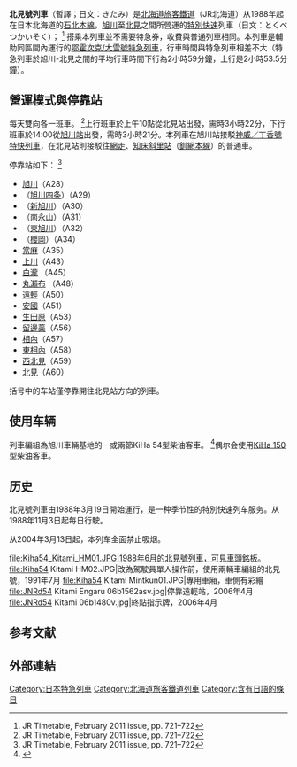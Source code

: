 {{noteTA
|1=zh-tw:柴聯車;zh-hk:柴油列車;zh-cn:内燃动车组;
|2=zh-tw:節;zh-hk:卡;zh-cn:节;
}}
{{Infobox rail service
| name        = 北見號
| image       = Kiha54 527.JPG
| image_width = 300px
| caption     = キハ54形「'''きたみ'''」<br />（2009年7月29日，[[奧白瀧號誌站|奧白瀧號誌站]]）
| type        = 特別快速
| status      = 运行中 
| locale      = [[日本|日本]][[北海道|北海道]]
| predecessor = 
| first       = [[1988年|1988年]][[3月19日|3月19日]]
| last        = 
| successor   = 
| operator    = [[北海道旅客铁道|北海道旅客铁道]]（JR北海道）
| formeroperator= 
| ridership   = 
| start       = [[旭川站|旭川站]]
| stops       = 
| end         = [[北見站|北見站]]
| distance    = 
| journeytime = 
| frequency   = 
| trainnumber = 
| line_used   = [[宗谷本線|宗谷本線]]、[[石北本線|石北本線]]
| class       = 普通车厢
| access      = 
| seating     = 
| catering    = 
| observation = 
| entertainment= 
| otherfacilities= 
| stock       = {{link-ja|日本國鐵Kiha 54系柴油列車|国鉄キハ54形気動車|Kiha 54系柴油列車}}（旭川運輸所）
| gauge       = {{RailGauge|1067mm}}
| el          = 非電氣化
| speed       = {{Convert|120|km/h|mph|disp=5|abbr=on}}（旭川－新旭川間）<br />{{Convert|95|km/h|mph|disp=5|abbr=on}}（新旭川－北見間）
| owners      = 
| routenumber =
| map         = 
| map_state   = 
| native_name= きたみ
| box_width=
| color= #2cb431
| logo=
}}


'''北見號列車'''（暫譯；日文：きたみ）是[[北海道旅客鐵道|北海道旅客鐵道]]（JR北海道）从1988年起在日本北海道的[[石北本線|石北本線]]，[[旭川|旭川]]至[[北見|北見]]之間所營運的[[特別快速|特別快速]]列車（日文：とくべつかいそく）； <ref name="timetable201102">JR Timetable, February 2011 issue, pp. 721–722</ref> 搭乘本列車並不需要特急券，收費與普通列車相同。本列車是輔助同區間內運行的[[鄂霍次克號列車|鄂霍次克/大雪號特急列車]]，行車時間與特急列車相差不大（特急列車於旭川-北見之間的平均行車時間下行為2小時59分鐘，上行是2小時53.5分鐘）。

== 營運模式與停靠站 ==
每天雙向各一班車。 <ref name="timetable201102">JR Timetable, February 2011 issue, pp. 721–722</ref>上行班車於上午10點從北見站出發，需時3小時22分，下行班車於14:00從[[旭川站|旭川站]]出發，需時3小時21分。本列車在旭川站接駁[[神威號列車|神威／丁香號特快列車]]，在北見站則接駁往[[網走車站|網走]]、[[知床斜里站|知床斜里站]]（[[釧網本線|釧網本線]]）的普通車。


停靠站如下： <ref name="timetable201102">JR Timetable, February 2011 issue, pp. 721–722</ref>

* [[旭川車站|旭川]]（A28）
* （[[旭川四條車站|旭川四条]]）（A29）
* （[[新旭川車站|新旭川]]）（A30）
* （[[南永山站|南永山]]）（A31）
* （[[東旭川站|東旭川]]）（A32）
* （[[櫻岡站|櫻岡]]）（A34）
* [[當麻站|當麻]]（A35）
* [[上川站|上川]]（A43）
* [[白瀧站|白瀧]] （A45）
* [[丸瀨布站|丸瀨布]] （A48）
* [[遠輕站|遠輕]]（A50）
* [[安國站_(北海道)|安國]]（A51）
* [[生田原站|生田原]]（A53）
* [[留邊蘂站|留邊蘂]]（A56）
* [[相內站|相內]]（A57）
* [[東相內站|東相內]]（A58）
* [[西北見站|西北見]]（A59）
* [[北見站|北見]]（A60）

括号中的车站僅停靠開往北見站方向的列車。

== 使用车辆 ==
列車編組為旭川車輛基地的一或兩節KiHa 54型柴油客車。 <ref name="jrr2004">{{Cite book|title=JR気動車客車編成表 '04年版|trans-title=JR DMU & Coaching Stock Formations - 2004|publisher=JRR|date=1 July 2004|location=Japan|page=43|isbn=4-88283-125-2}}</ref>偶尔会使用[[JR北海道KiHa_150型柴聯車|KiHa 150]]型柴油客車。

== 历史 ==

北見號列車由1988年3月19日開始運行，是一种季节性的特別快速列车服务。从1988年11月3日起每日行駛。

从2004年3月13日起，本列车全面禁止吸烟。

<gallery>
file:Kiha54_Kitami_HM01.JPG|1988年6月的北見號列車，可見車頭銘板。
file:Kiha54 Kitami HM02.JPG|改為駕駛員單人操作前，使用兩輛車編組的北見號，1991年7月
file:Kiha54 Kitami Mintkun01.JPG|專用車廂，車側有彩繪
file:JNRd54 Kitami Engaru 06b1562asv.jpg|停靠遠輕站，2006年4月
file:JNRd54 Kitami 06b1480v.jpg|終點指示牌，2006年4月
</gallery>

== 参考文献 ==
{{Reflist}}
== 外部連結 ==
[[Category:日本特急列車|Category:日本特急列車]]
[[Category:北海道旅客鐵道列車|Category:北海道旅客鐵道列車]]
[[Category:含有日語的條目|Category:含有日語的條目]]